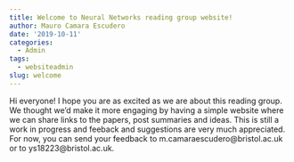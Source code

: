 ```yaml
---
title: Welcome to Neural Networks reading group website!
author: Mauro Camara Escudero
date: '2019-10-11'
categories:
  - Admin
tags:
  - websiteadmin
slug: welcome
---
```

Hi everyone! I hope you are as excited as we are about this reading group. We thought we'd make it more engaging by having a simple website where we can share links to the papers, post summaries and ideas. This is still a work in progress and feeback and suggestions are very much appreciated. For now, you can send your feedback to m.camaraescudero@bristol.ac.uk or to ys18223@bristol.ac.uk.